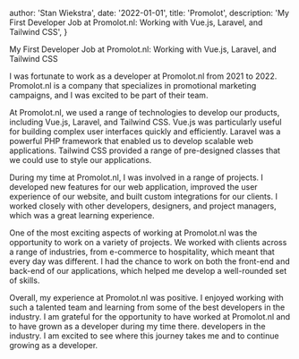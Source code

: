 
  author: 'Stan Wiekstra',
  date: '2022-01-01',
  title: 'Promolot',
  description: 'My First Developer Job at Promolot.nl: Working with Vue.js, Laravel, and Tailwind CSS',
}


My First Developer Job at Promolot.nl: Working with Vue.js, Laravel, and Tailwind CSS

I was fortunate to work as a developer at Promolot.nl from 2021 to 2022. Promolot.nl is a company that specializes in promotional marketing campaigns, and I was excited to be part of their team.

At Promolot.nl, we used a range of technologies to develop our products, including Vue.js, Laravel, and Tailwind CSS. Vue.js was particularly useful for building complex user interfaces quickly and efficiently. Laravel was a powerful PHP framework that enabled us to develop scalable web applications. Tailwind CSS provided a range of pre-designed classes that we could use to style our applications.

During my time at Promolot.nl, I was involved in a range of projects. I developed new features for our web application, improved the user experience of our website, and built custom integrations for our clients. I worked closely with other developers, designers, and project managers, which was a great learning experience.

One of the most exciting aspects of working at Promolot.nl was the opportunity to work on a variety of projects. We worked with clients across a range of industries, from e-commerce to hospitality, which meant that every day was different. I had the chance to work on both the front-end and back-end of our applications, which helped me develop a well-rounded set of skills.

Overall, my experience at Promolot.nl was positive. I enjoyed working with such a talented team and learning from some of the best developers in the industry. I am grateful for the opportunity to have worked at Promolot.nl and to have grown as a developer during my time there. developers in the industry. I am excited to see where this journey takes me and to continue growing as a developer.